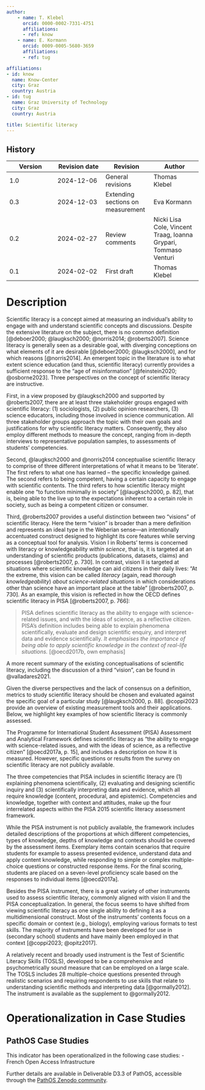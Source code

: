 ```yaml
---
author:
    - name: T. Klebel
      orcid: 0000-0002-7331-4751
      affiliations:
      - ref: know
    - name: E. Kormann
      orcid: 0009-0005-5680-3659
      affiliations:
      - ref: tug

affiliations:
- id: know
  name: Know-Center
  city: Graz
  country: Austria
- id: tug
  name: Graz University of Technology
  city: Graz
  country: Austria

title: Scientific literacy
---
```



::: {.callout collapse="true"}


# History

| Version | Revision date | Revision | Author |
|----|----|----|----|
| 1.0 | 2024-12-06 | General revisions | Thomas Klebel |
| 0.3 | 2024-12-03 | Extending sections on measurement | Eva Kormann |
| 0.2 | 2024-02-27 | Review comments | Nicki Lisa Cole, Vincent Traag, Ioanna Grypari, Tommaso Venturi |
| 0.1 | 2024-02-02 | First draft | Thomas Klebel |

:::

# Description

Scientific literacy is a concept aimed at measuring an individual's ability to engage with and understand scientific concepts and discussions. Despite the extensive literature on the subject, there is no common definition [@deboer2000; @laugksch2000; @norris2014; @roberts2007]. Science literacy is generally seen as a desirable goal, with diverging conceptions on what elements of it are desirable [@deboer2000; @laugksch2000], and for which reasons [@norris2014]. An emergent topic in the literature is to what extent science education (and thus, scientific literacy) currently provides a sufficient response to the "age of misinformation" [@feinstein2020; @osborne2023]. Three perspectives on the concept of scientific literacy are instructive.

First, in a view proposed by @laugksch2000 and supported by @roberts2007, there are at least three stakeholder groups engaged with scientific literacy: (1) sociologists, (2) public opinion researchers, (3) science educators, including those involved in science communication. All three stakeholder groups approach the topic with their own goals and justifications for why scientific literacy matters. Consequently, they also employ different methods to measure the concept, ranging from in-depth interviews to representative population samples, to assessments of students' competencies.

Second, @laugksch2000 and @norris2014 conceptualise scientific literacy to comprise of three different interpretations of what it means to be 'literate'. The first refers to what one has learned – the specific knowledge gained. The second refers to being competent, having a certain capacity to engage with scientific contents. The third refers to how scientific literacy might enable one "to function minimally in society" [@laugksch2000, p. 82], that is, being able to the live up to the expectations inherent to a certain role in society, such as being a competent citizen or consumer.

Third, @roberts2007 provides a useful distinction between two "visions" of scientific literacy. Here the term "vision" is broader than a mere definition and represents an ideal type in the Weberian sense—an intentionally accentuated construct designed to highlight its core features while serving as a conceptual tool for analysis. Vision I in Roberts' terms is concerned with literacy or knowledgeability *within science*, that is, it is targeted at an understanding of scientific products (publications, datasets, claims) and processes [@roberts2007, p. 730]. In contrast, vision II is targeted at situations where scientific knowledge can aid citizens in their daily lives: "At the extreme, this vision can be called *literacy* (again, read *thorough knowledgeability*) *about science-related situations* in which considerations other than science have an important place at the table" [@roberts2007, p. 730]. As an example, this vision is reflected in how the OECD defines scientific literacy in PISA [@roberts2007, p. 766]:

> PISA defines scientific literacy as the ability to engage with science-related issues, and with the ideas of science, as a reflective citizen. PISA's definition includes being able to explain phenomena scientifically, evaluate and design scientific enquiry, and interpret data and evidence scientifically. *It emphasises the importance of being able to apply scientific knowledge in the context of real-life situations.* [@oecd2017b, own emphasis]

A more recent summary of the existing conceptualisations of scientific literacy, including the discussion of a third "vision", can be found in @valladares2021.

Given the diverse perspectives and the lack of consensus on a definition, metrics to study scientific literacy should be chosen and evaluated against the specific goal of a particular study [@laugksch2000, p. 88]. @coppi2023 provide an overview of existing measurement tools and their applications. Below, we highlight key examples of how scientific literacy is commonly assessed.

The Programme for International Student Assessment (PISA) Assessment and Analytical Framework defines scientific literacy as "the ability to engage with science-related issues, and with the ideas of science, as a reflective citizen" [@oecd2017a, p. 15], and includes a description on how it is measured. However, specific questions or results from the survey on scientific literacy are not publicly available.

The three competencies that PISA includes in scientific literacy are (1) explaining phenomena scientifically, (2) evaluating and designing scientific inquiry and (3) scientifically interpreting data and evidence, which all require knowledge (content, procedural, and epistemic). Competencies and knowledge, together with context and attitudes, make up the four interrelated aspects within the PISA 2015 scientific literacy assessment framework.

While the PISA instrument is not publicly available, the framework includes detailed descriptions of the proportions at which different competencies, types of knowledge, depths of knowledge and contexts should be covered by the assessment items. Exemplary items contain scenarios that require students for example to assess presented evidence, understand data and apply content knowledge, while responding to simple or complex multiple-choice questions or constructed response items. For the final scoring, students are placed on a seven-level proficiency scale based on the responses to individual items [@oecd2017a].

Besides the PISA instrument, there is a great variety of other instruments used to assess scientific literacy, commonly aligned with vision II and the PISA conceptualization. In general, the focus seems to have shifted from viewing scientific literacy as one single ability to defining it as a multidimensional construct. Most of the instruments' contents focus on a specific domain or context (e.g., biology), employing various formats to test skills. The majority of instruments have been developed for use in (secondary school) students and have mainly been employed in that context [@coppi2023; @opitz2017].

A relatively recent and broadly used instrument is the Test of Scientific Literacy Skills (TOSLS), developed to be a comprehensive and psychometrically sound measure that can be employed on a large scale. The TOSLS includes 28 multiple-choice questions presented through realistic scenarios and requiring respondents to use skills that relate to understanding scientific methods and interpreting data [@gormally2012]. The instrument is available as the supplement to @gormally2012.

# Operationalization in Case Studies

## PathOS Case Studies

This indicator has been operationalized in the following case studies:
- French Open Access Infrastructure

Further details are available in Deliverable D3.3 of PathOS, accessible through the [PathOS Zenodo community](https://zenodo.org/communities/pathos/records?q=&l=list&p=1&s=10&sort=newest).
